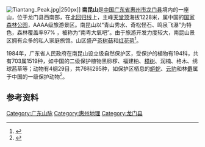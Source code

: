 [[File:Tiantang_Peak.jpg|thumb]]|250px]]
'''南昆山'''是[[中国|中国]][[广东省|广东省]][[惠州市|惠州市]][[龙门县|龙门县]]境内的一座山，位于龙门县西南部，在[[北回归线|北回归线]]上，主峰[[天堂顶|天堂顶]]海拔1228米，属中国的[[国家森林公园|国家森林公园]]，AAAA级旅游景区。南昆山以“青山秀水、奇松怪石、鸣泉飞瀑”为特色，森林覆盖率97% ，被称为“南粤大氧吧”。由于旅游开发力度较大，南昆山景区拥有众多的私人家庭旅馆。山区盛产[[茶树菇|茶树菇]]和[[红花荷|红花荷]]<ref>{{cite web|url=http://www.nankunshan.com/mfnk.asp|title=《南昆山概况》|accessdate=2010-09-23|publisher=南昆山国家森林公园|language=zh-hans|deadurl=yes|archiveurl=https://web.archive.org/web/20090716225821/http://www.nankunshan.com/mfnk.asp|archivedate=2009-07-16|df=}}</ref>。

1984年，广东省人民政府在南昆山设立级自然保护区，受保护的植物有194科，共有703属1519种，如中国的二级保护植物黑桫椤、福建柏、[[樟树|樟树]]、润楠、格木、绣球茜草等；动物有4纲29目，共76科295种，如保护区栖息的[[蟒蛇|蟒蛇]]、[[云豹|云豹]]和林[[麝|麝]]属于中国的一级保护动物<ref>{{cite web|url=http://www.gdnks.com/cn/intro.asp|title=《南昆山省级自然保护区简介》|accessdate=2010-09-23|publisher=南昆山省级自然保护区|language=zh-hans|archive-date=2019-09-13|archive-url=https://web.archive.org/web/20190913000621/http://www.gdnks.com/cn/intro.asp|dead-url=no}}</ref>。

== 参考资料 ==
{{Reflist|2}}

{{中国地理小作品}}

[[Category:广东山脉|Category:广东山脉]]
[[Category:惠州地理|Category:惠州地理]]
[[Category:龙门县|Category:龙门县]]